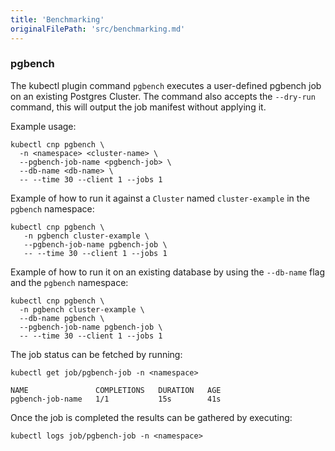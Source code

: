 ```yaml
---
title: 'Benchmarking'
originalFilePath: 'src/benchmarking.md'
---
```


### pgbench

The kubectl plugin command `pgbench` executes a user-defined pgbench job on an existing Postgres Cluster.
The command also accepts the `--dry-run` command, this will output the job manifest without applying it.

Example usage:

```
kubectl cnp pgbench \
  -n <namespace> <cluster-name> \
  --pgbench-job-name <pgbench-job> \
  --db-name <db-name> \
  -- --time 30 --client 1 --jobs 1
```

Example of how to run it against a `Cluster` named `cluster-example` in the `pgbench` namespace:

```
kubectl cnp pgbench \
   -n pgbench cluster-example \
   --pgbench-job-name pgbench-job \
   -- --time 30 --client 1 --jobs 1

```

Example of how to run it on an existing database by using the `--db-name` flag and
the `pgbench` namespace:

```
kubectl cnp pgbench \
  -n pgbench cluster-example \
  --db-name pgbench \
  --pgbench-job-name pgbench-job \
  -- --time 30 --client 1 --jobs 1
```

The job status can be fetched by running:

```
kubectl get job/pgbench-job -n <namespace>

NAME               COMPLETIONS   DURATION   AGE
pgbench-job-name   1/1           15s        41s
```

Once the job is completed the results can be gathered by executing:

```
kubectl logs job/pgbench-job -n <namespace>
```